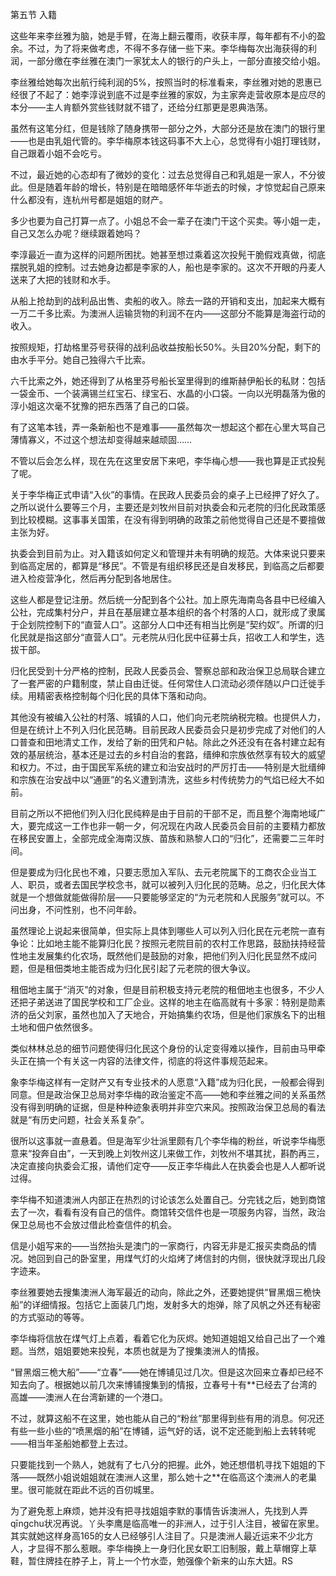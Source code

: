 

第五节 入籍

这些年来李丝雅为脑，她是手臂，在海上翻云覆雨，收获丰厚，每年都有不小的盈余。不过，为了将来做考虑，不得不多存储一些下来。李华梅每次出海获得的利润，一部分缴在李丝雅在澳门一家犹太人的银行的户头上，一部分直接交给小姐。

李丝雅给她每次出航行纯利润的5%，按照当时的标准看来，李丝雅对她的恩惠已经很了不起了：她李淳说到底不过是李丝雅的家奴，为主家奔走营收原本是应尽的本分――主人肯额外赏些钱财就不错了，还给分红那更是恩典浩荡。

虽然有这笔分红，但是钱除了随身携带一部分之外，大部分还是放在澳门的银行里――也是由乳姐代管的。李华梅原本钱这码事不大上心，总觉得有小姐打理钱财，自己跟着小姐不会吃亏。

不过，最近她的心态却有了微妙的变化：过去总觉得自己和乳姐是一家人，不分彼此。但是随着年龄的增长，特别是在暗暗感怀年华逝去的时候，才惊觉起自己原来什么都没有，连杭州号都是姐姐的财产。

多少也要为自己打算一点了。小姐总不会一辈子在澳门干这个买卖。等小姐一走，自己又怎么办呢？继续跟着她吗？

李淳最近一直为这样的问题所困扰。她甚至想过乘着这次投髡干脆假戏真做，彻底摆脱乳姐的控制。过去她身边都是李家的人，船也是李家的。这次不开眼的丹麦人送来了大把的钱财和水手。

从船上抢劫到的战利品出售、卖船的收入。除去一路的开销和支出，加起来大概有一万二千多比索。为澳洲人运输货物的利润不在内――这部分不能算是海盗行动的收入。

按照规矩，打劫格里芬号获得的战利品收益按船长50%。头目20%分配，剩下的由水手平分。她自己独得六千比索。

六千比索之外，她还得到了从格里芬号船长室里得到的维斯赫伊船长的私财：包括一袋金币、一个装满锡兰红宝石、绿宝石、水晶的小口袋。一向以光明磊落为傲的淳小姐这次毫不犹豫的把东西落了自己的口袋。

有了这笔本钱，弄一条新船也不是难事――虽然每次一想起这个都在心里大骂自己薄情寡义，不过这个想法却变得越来越顽固……

不管以后会怎么样，现在先在这里安居下来吧，李华梅心想――我也算是正式投髡了呢。

关于李华梅正式申请“入伙”的事情。在民政人民委员会的桌子上已经押了好久了。之所以说什么要等三个月，主要还是刘牧州目前对执委会和元老院的归化民政策感到比较模糊。这事事关国策，在没有得到明确的政策之前他觉得自己还是不要擅做主张为好。

执委会到目前为止。对入籍该如何定义和管理并未有明确的规范。大体来说只要来到临高定居的，都算是“移民”。不管是有组织移民还是自发移民，到临高之后都要进入检疫营净化，然后再分配到各地居住。

这些人都是登记注册。然后统一分配到各个公社。加上原先海南岛各县中已经编入公社，完成集村分户，并且在基层建立基本组织的各个村落的人口，就形成了隶属于企划院控制下的“直营人口”。这部分人口中还有相当比例是“契约奴”。所谓的归化民就是指这部分“直营人口”。元老院从归化民中征募士兵，招收工人和学生，选拔干部。

归化民受到十分严格的控制，民政人民委员会、警察总部和政治保卫总局联合建立了一套严密的户籍制度，禁止自由迁徙。任何常住人口流动必须伴随以户口迁徙手续。用精密表格控制每个归化民的具体下落和动向。

其他没有被编入公社的村落、城镇的人口，他们向元老院纳税完粮。也提供人力，但是在统计上不列入归化民范畴。目前民政人民委员会只是初步完成了对他们的人口普查和田地清丈工作，发给了新的田凭和户帖。除此之外还没有在各村建立起有效的基层统治，基本还是过去的乡村自治的套路，缙绅和宗族依然享有较大的威望和权力。不过，由于国民军系统的建立和治安战时的严厉打击――特别是大批缙绅和宗族在治安战中以“通匪”的名义遭到清洗，这些乡村传统势力的气焰已经大不如前。

目前之所以不把他们列入归化民纯粹是由于目前的干部不足，而且整个海南地域广大，要完成这一工作也非一朝一夕，何况现在内政人民委员会目前的主要精力都放在移民安置上，全部完成全海南汉族、苗族和熟黎人口的“归化”，还需要二三年时间。

但是要成为归化民也不难，只要志愿加入军队、去元老院属下的工商农企业当工人、职员，或者去国民学校念书，就可以被列入归化民的范畴。总之，归化民大体就是一个想做就能做得阶层――只要能够坚定的“为元老院和人民服务”就可以。不问出身，不问性别，也不问年龄。

虽然理论上说起来很简单，但实际上具体到哪些人可以列入归化民在元老院一直有争论：比如地主能不能算归化民？按照元老院目前的农村工作思路，鼓励扶持经营性地主发展集约化农场，既然他们是鼓励的对象，把他们列入归化民显然不成问题，但是租佃类地主能否成为归化民引起了元老院的很大争议。

租佃地主属于“消灭”的对象，但是目前积极支持元老院的租佃地主也很多，不少人还把子弟送进了国民学校和工厂企业。这样的地主在临高就有十多家：特别是勋素济的岳父刘家，虽然也加入了天地合，开始搞集约农场，但是他们家族名下的出租土地和佃户依然很多。

类似林林总总的细节问题使得归化民这个身份的认定变得难以操作，目前由马甲牵头正在搞一个有关这一内容的法律文件，彻底的将这件事规范起来。

象李华梅这样有一定财产又有专业技术的人愿意“入籍”成为归化民，一般都会得到同意。但是政治保卫总局对李华梅的政治鉴定不高――她和李丝雅之间的关系虽然没有得到明确的证据，但是种种迹象表明并非空穴来风。按照政治保卫总局的看法就是“有历史问题，社会关系复杂”。

很所以这事就一直悬着。但是海军少壮派里颇有几个李华梅的粉丝，听说李华梅愿意来“投奔自由”，一天到晚上刘牧州这儿来做工作，刘牧州不堪其扰，斟酌再三，决定直接向执委会汇报，请他们定夺――反正李华梅此人在执委会也是人人都听说过得。

李华梅不知道澳洲人内部正在热烈的讨论该怎么处置自己。分完钱之后，她到商馆去了一次，看看有没有自己的信件。商馆转交信件也是一项服务内容，当然，政治保卫总局也不会放过借此检查信件的机会。

信是小姐写来的――当然抬头是澳门的一家商行，内容无非是汇报买卖商品的情况。她回到自己的卧室里，用煤气灯的火焰烤了烤信封的内侧，很快就浮现出几段字迹来。

李丝雅要她去搜集澳洲人海军最近的动向，除此之外，还要她提供“冒黑烟三桅快船”的详细情报。包括它上面装几门炮，发射多大的炮弹，除了风帆之外还有秘密的方式驱动的等等。

李华梅将信放在煤气灯上点着，看着它化为灰烬。她知道姐姐又给自己出了一个难题。当然，姐姐要她来投髡，本质也就是为了搜集澳洲人的情报。

“冒黑烟三桅大船”――“立春”――她在博铺见过几次。但是这次回来立春却已经不知去向了。根据她以前几次来博铺搜集到的情报，立春号十有**已经去了台湾的高雄――澳洲人在台湾新建的一个港口。

不过，就算这船不在这里，她也能从自己的“粉丝”那里得到些有用的消息。何况还有些一些小些的“喷黑烟的船”在博铺，运气好的话，说不定还能到船上去转转呢――相当年圣船她都登上去过。

只要能找到一个熟人，她就有了七八分的把握。此外，她还想借机寻找下姐姐的下落――既然小姐说姐姐就在澳洲人这里，那么她十之**在临高这个澳洲人的老巢里。很可能就在距此不远的百仞城里。

为了避免惹上麻烦，她并没有把寻找姐姐李默的事情告诉澳洲人，先找到人弄qīngchu状况再说。丫头李鹰是临高唯一的非洲人，过于引人注目，被留在家里。其实就她这样身高165的女人已经够引人注目了。只是澳洲人最近运来不少北方人，才显得不那么惹眼。李华梅换上一身归化民女职工旧制服，戴上草帽穿上草鞋，暂住牌挂在脖子上，背上一个竹水壶，勉强像个新来的山东大妞。RS

